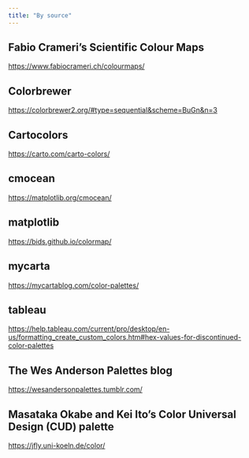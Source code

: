 ```yaml
---
title: "By source"
---
```


## Fabio Crameri's Scientific Colour Maps
[https://www.fabiocrameri.ch/colourmaps/](https://www.fabiocrameri.ch/colourmaps/)

## Colorbrewer
[https://colorbrewer2.org/#type=sequential&scheme=BuGn&n=3](https://colorbrewer2.org/#type=sequential&scheme=BuGn&n=3)

## Cartocolors
[https://carto.com/carto-colors/](https://carto.com/carto-colors/)

## cmocean
[https://matplotlib.org/cmocean/](https://matplotlib.org/cmocean/)

## matplotlib
[https://bids.github.io/colormap/](https://bids.github.io/colormap/)

## mycarta
[https://mycartablog.com/color-palettes/](https://mycartablog.com/color-palettes/)


## tableau
[https://help.tableau.com/current/pro/desktop/en-us/formatting_create_custom_colors.htm#hex-values-for-discontinued-color-palettes](https://help.tableau.com/current/pro/desktop/en-us/formatting_create_custom_colors.htm#hex-values-for-discontinued-color-palettes)

## The Wes Anderson Palettes blog
[https://wesandersonpalettes.tumblr.com/](https://wesandersonpalettes.tumblr.com/)

## Masataka Okabe and Kei Ito's Color Universal Design (CUD) palette
[https://jfly.uni-koeln.de/color/](https://jfly.uni-koeln.de/color/)
